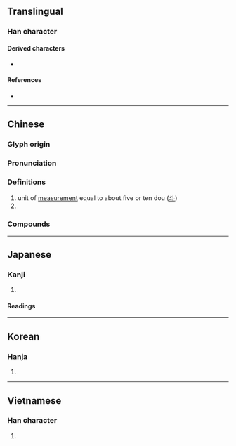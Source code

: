 {{also|㪶|𧤰}}
{{character info/new}}
==Translingual==

===Han character===
{{Han char|rn=68|rad=斗|as=07|sn=11|four=24200|canj=NBYJ|ids=⿰角斗}}

====Derived characters====
* {{l|mul|[[嘝]], [[槲]], [[蔛]], [[䈸]], [[㩂]], [[𡐗]], [[𣘳]], [[𥡿]], [[𫁚]]}}

====References====
* {{Han ref|kx=0478.140|dkj=13508|dj=0836.170|hdz=32254.020|uh=659B|ud=26011|bh=B1D8|bd=45528}}

----

==Chinese==
{{zh-forms|alt=㪶:unit of measurement,𭽎:unit of measurement,𮗤:unit of measurement,𧤰:historical variant in [[字彙]],𫯂:ancient form (Bronze inscription)}}
{{zh-wp|zh:斛|zh:石斛蘭}}

===Glyph origin===
{{Han etym}}

===Pronunciation===
{{zh-pron
|m=hú
|m-s=
|c=huk6,fuk6
|c-t=
|g=
|h=pfs=
|j=
|mb=
|md=
|mn=ml:ho̍k/ml:ha̍k
|mn_note=ho̍k - literary, ha̍k - colloquial
|mn-t=
|w=
|x=
|mc=y
|oc=y
|cat=
}}

===Definitions===
{{zh-hanzi}}

# unit of [[dry measure|measurement]] equal to about five or ten dou ([[斗]])
# {{zh-used in|石斛|[[dendrobium]]}}

===Compounds===
{{zh-der|浴斛|石斛蘭屬|石斛}}

----

==Japanese==

===Kanji===
{{ja-kanji|grade=|rs=斗07}}

# {{defn|lang=ja|sort=斗07}}

====Readings====
{{ja-readings
|goon=ごく
|kanon=こく
|kun=[[ます]] (masu), [[ますめ]] (masume)}}

----

==Korean==

===Hanja===
{{ko-hanja|hangeul=곡|eumhun=|rv=gok|mr=kok|y=kok}}

# {{defn|lang=ko|sort=斗07}}

----

==Vietnamese==

===Han character===
{{vi-hantu|[[hộc]], [[hóc]]|rs=斗07}}

# {{defn|lang=vi}}

{{cln|vi|Han tu}}